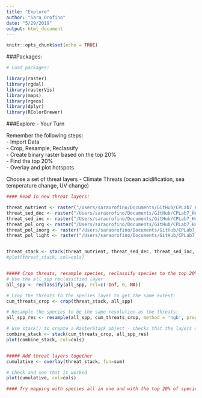 ```yaml
---
title: "Explore"
author: "Sara Orofino"
date: "5/29/2019"
output: html_document
---
```


```r
knitr::opts_chunk$set(echo = TRUE)
```


###Packages:
```r
# Load packages:

library(raster)
library(rgdal)
library(rasterVis)
library(maps)
library(rgeos)
library(dplyr)
library(RColorBrewer)


```


###Explore - Your Turn  

Remember the following steps:  
 - Import Data  
 - Crop, Resample, Reclassify  
 - Create binary raster based on the top 20%    
 - Find the top 20%  
 - Overlay and plot hotspots  
 
Choose a set of threat layers - Climate Threats (ocean acidification, sea temperature change, UV change)  

```r
#### Read in new threat layers:  

threat_nutrient <- raster("/Users/saraorofino/Documents/GitHub/CPLab7_Hotspots/Threats_data/impact_nutrients.tif")
threat_sed_dec <- raster("/Users/saraorofino/Documents/GitHub/CPLab7_Hotspots/Threats_data/impact_sed_decrease.tif")
threat_sed_inc <- raster("/Users/saraorofino/Documents/GitHub/CPLab7_Hotspots/Threats_data/impact_sed_increase.tif")
threat_pol_org <- raster("/Users/saraorofino/Documents/GitHub/CPLab7_Hotspots/Threats_data/impact_organic.tif")
threat_pol_inorg <- raster("/Users/saraorofino/Documents/GitHub/CPLab7_Hotspots/Threats_data/impact_inorganic.tif")
threat_pol_light <- raster("/Users/saraorofino/Documents/GitHub/CPLab7_Hotspots/Threats_data/impact_light_pol.tif")


threat_stack <- stack(threat_nutrient, threat_sed_dec, threat_sed_inc, threat_pol_org, threat_pol_inorg, threat_pol_light)
#plot(threat_stack, col=cols)


##### Crop threats, resample species, reclassify species to the top 20%: 
# Use the all_spp reclassified layer
all_spp <- reclassify(all_spp, rcl=c(-Inf, 0, NA))

# Crop the threats to the species layer to get the same extent: 
cum_threats_crop <- crop(threat_stack, all_spp)

# Resample the species to be the same resolution as the threats:  
all_spp_res <- resample(all_spp, cum_threats_crop, method = 'ngb', progress = 'text')

# Use stack() to create a RasterStack object - checks that the layers will line up decently 
combine_stack <- stack(cum_threats_crop, all_spp_res)
plot(combine_stack, col=cols)


##### Add threat layers together
cumulative <- overlay(threat_stack, fun=sum)

# Check and see that it worked
plot(cumulative, col=cols)

#### Try mapping with species all in one and with the top 20% of species richness

```